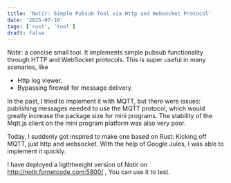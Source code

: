 ```yaml
---
title: 'Notir: Simple Pubsub Tool via Http and Websocket Protocol'
date: '2025-07-10'
tags: ['rust', 'tool']
draft: false
---
```

Notir: a concise small tool. It implements simple pubsub functionality through HTTP and WebSocket protocols. This is super useful in many scenarios, like

- Http log viewer.
- Bypassing firewall for message delivery.

In the past, I tried to implement it with MQTT, but there were issues: publishing messages needed to use the MQTT protocol, which would greatly increase the package size for mini programs. The stability of the Mqtt.js client on the mini program platform was also very poor.

Today, I suddenly got inspired to make one based on Rust: Kicking off MQTT, just http and websocket. With the help of Google Jules, I was able to implement it quickly.

I have deployed a ligthtweight version of Notir on http://notir.fornetcode.com:5800/ , You can use it to test.


